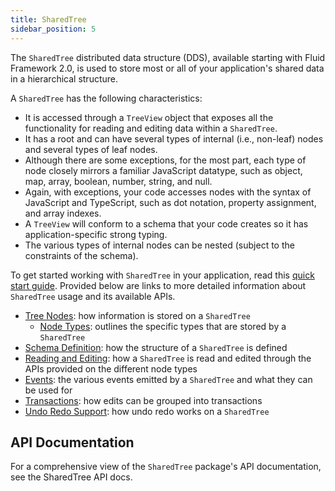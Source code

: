 ```yaml
---
title: SharedTree
sidebar_position: 5
---
```



The `SharedTree` distributed data structure (DDS), available starting with Fluid Framework 2.0, is used to store most or all of your application's shared data in a hierarchical structure.

A `SharedTree` has the following characteristics:

-   It is accessed through a `TreeView` object that exposes all the functionality for reading and editing data within a `SharedTree`.
-   It has a root and can have several types of internal (i.e., non-leaf) nodes and several types of leaf nodes.
-   Although there are some exceptions, for the most part, each type of node closely mirrors a familiar JavaScript datatype, such as object, map, array, boolean, number, string, and null.
-   Again, with exceptions, your code accesses nodes with the syntax of JavaScript and TypeScript, such as dot notation, property assignment, and array indexes.
-   A `TreeView` will conform to a schema that your code creates so it has application-specific strong typing.
-   The various types of internal nodes can be nested (subject to the constraints of the schema).

To get started working with `SharedTree` in your application, read this [quick start guide](../../start/tree-start.mdx).
Provided below are links to more detailed information about `SharedTree` usage and its available APIs.

- [Tree Nodes](./nodes.mdx): how information is stored on a `SharedTree`
	- [Node Types](./node-types.mdx): outlines the specific types that are stored by a `SharedTree`
- [Schema Definition](./schema-definition.mdx): how the structure of a `SharedTree` is defined
- [Reading and Editing](./reading-and-editing.mdx): how a `SharedTree` is read and edited through the APIs provided on the different node types
- [Events](./events.mdx): the various events emitted by a `SharedTree` and what they can be used for
- [Transactions](./transactions.mdx): how edits can be grouped into transactions
- [Undo Redo Support](./undo-redo.mdx): how undo redo works on a `SharedTree`

## API Documentation

For a comprehensive view of the `SharedTree` package's API documentation, see <PackageLink packageName="tree">the SharedTree API docs</PackageLink>.
